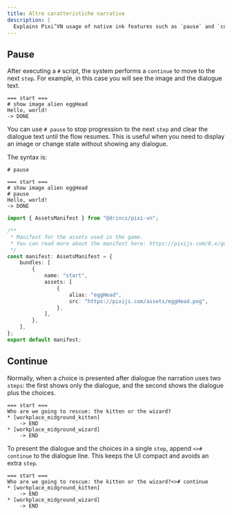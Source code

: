 ```yaml
---
title: Altre caratteristiche narrative
description: |
  Explains Pixi’VN usage of native ink features such as `pause` and `continue` and how they affect `steps` and dialogue flow.
---
```



## Pause

After executing a `#` script, the system performs a <DynamicLink href="/start/labels-flow#continue">`continue`</DynamicLink> to move to the next `step`. For example, in this case you will see the image and the dialogue text.

```ink
=== start ===
# show image alien eggHead
Hello, world!
-> DONE
```

You can use `# pause` to stop progression to the next `step` and clear the dialogue text until the flow resumes. This is useful when you need to display an image or change state without showing any dialogue.

The syntax is:

```ink
# pause
```

```ink tab="ink/start.ink"
=== start ===
# show image alien eggHead
# pause
Hello, world!
-> DONE
```

```ts tab="assets/manifest.ts"
import { AssetsManifest } from "@drincs/pixi-vn";

/**
 * Manifest for the assets used in the game.
 * You can read more about the manifest here: https://pixijs.com/8.x/guides/components/assets#loading-multiple-assets
 */
const manifest: AssetsManifest = {
    bundles: [
        {
            name: "start",
            assets: [
                {
                    alias: "eggHead",
                    src: "https://pixijs.com/assets/eggHead.png",
                },
            ],
        },
    ],
};
export default manifest;
```

<PauseExample />

## Continue

Normally, when a choice is presented after dialogue the narration uses two `steps`: the first shows only the dialogue, and the second shows the dialogue plus the choices.

```ink
=== start ===
Who are we going to rescue: the kitten or the wizard?
* [workplace_midground_kitten] 
    -> END
* [workplace_midground_wizard]
    -> END
```

To present the dialogue and the choices in a single `step`, append `<># continue` to the dialogue line. This keeps the UI compact and avoids an extra `step`.

```ink
=== start ===
Who are we going to rescue: the kitten or the wizard?<># continue
* [workplace_midground_kitten] 
    -> END
* [workplace_midground_wizard]
    -> END
```

<ContinueExample />
